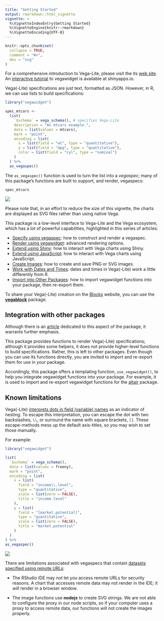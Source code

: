 ```yaml
---
title: "Getting Started"
output: rmarkdown::html_vignette
vignette: >
  %\VignetteIndexEntry{Getting Started}
  %\VignetteEngine{knitr::rmarkdown}
  %\VignetteEncoding{UTF-8}
---
```


```r
knitr::opts_chunk$set(
  collapse = TRUE,
  comment = "#>",
  dev = "svg"
)
```

For a comprehensive introduction to Vega-Lite, please visit the its [web site](https://vega.github.io/vega-lite). An [interactive tutorial](https://ijlyttle.shinyapps.io/vegawidget-overview) to vegawidget is available at shinyapps.io.

Vega(-Lite) specifications are just text, formatted as JSON. However, in R, we can use lists to build specifications:

```r
library("vegawidget")

spec_mtcars <-
  list(
    `$schema` = vega_schema(), # specifies Vega-Lite
    description = "An mtcars example.",
    data = list(values = mtcars),
    mark = "point",
    encoding = list(
      x = list(field = "wt", type = "quantitative"),
      y = list(field = "mpg", type = "quantitative"),
      color = list(field = "cyl", type = "nominal")
    )
  ) %>% 
  as_vegaspec()
```

The `as_vegaspec()` function is used to turn the list into a *vegaspec*; many of this package's functions are built to support, and render, vegaspecs: 

```r
spec_mtcars
```

![](mtcars.svg)

Please note that, in an effort to reduce the size of this vignette, the charts are displayed as SVG files rather than using native Vega.

This package is a low-level interface to Vega-Lite and the Vega ecosystem, which has a lot of powerful capabilities, highlighted in this series of articles:

- [Specify using vegaspec](https://vegawidget.github.io/vegawidget/articles/articles/vegaspec.html): how to construct and render a vegaspec.
- [Render using vegawidget](https://vegawidget.github.io/vegawidget/articles/articles/render-vegawidget.html): advanced rendering options.
- [Extend using Shiny](https://vegawidget.github.io/vegawidget/articles/articles/shiny.html): how to interact with Vega charts using Shiny.
- [Extend using JavaScript](https://vegawidget.github.io/vegawidget/articles/articles/javascript.html): how to interact with Vega charts using JavaScript.
- [Create Images](https://vegawidget.github.io/vegawidget/articles/articles/image.html): how to create and save PNG or SVG images.
- [Work with Dates and Times](https://vegawidget.github.io/vegawidget/articles/articles/dates-times.html): dates and times in Vega(-Lite) work a little differently from R.
- [Import into Other Packages](https://vegawidget.github.io/vegawidget/articles/articles/import.html): how to import vegawidget functions into your package, then re-export them.

To share your Vega(-Lite) creation on the [Blocks](https://bl.ocks.org) website, you can use the [**vegablock**](https://vegawidget.github.io/vegablock) package.

## Integration with other packages

Although there is an [article](https://vegawidget.github.io/vegawidget/articles/articles/import.html) dedicated to this aspect of the package, it warrants further emphasis. 

This package provides functions to render Vega(-Lite) specifications; although it provides some helpers, it does not provide higher-level functions to build specifications. Rather, this is left to other packages. Even though you can use its functions directly, you are invited to import and re-export them for use in *your* package. 

Accordingly, this package offers a templating function, `use_vegawidget()`, to help you integrate vegawidget functions into your package. For example, it is used to import and re-export vegawidget functions for the [altair](https://vegawidget.github.io/altair) package.

## Known limitations

Vega(-Lite) [interprets dots in field (variable) names](https://vega.github.io/vega-lite/docs/field.html) as an indicator of nesting. 
To escape this interpretation, you can escape the dot with two backslashes, `\\`, or surround the name with square brackets, `[]`.
These escape-methods mess up the default axis-titles, so you may wish to set those manually.

For example:

```r
library("vegawidget")

list(
  `$schema` = vega_schema(), 
  data = list(values = freeny),
  mark = "point",
  encoding = list(
    x = list(
      field = "income\\.level", 
      type = "quantitative",
      scale = list(zero = FALSE),
      title = "income.level"
    ),
    y = list(
      field = "[market.potential]", 
      type = "quantitative",
      scale = list(zero = FALSE),
      title = "market.potential"
    )
  )
) %>% 
as_vegaspec()
```

![](freeny.svg)

There are limitations associated with vegaspecs that contain [datasets specified using remote URLs](https://vega.github.io/vega-lite/docs/data.html#url):

- The RStudio IDE may not let you access remote URLs for security reasons. A chart that accesses remote data may not render in the IDE; it *will* render in a browser window.

- The image functions use **nodejs** to create SVG strings. We are not able to configure the proxy in our node scripts, so if your computer uses a proxy to access remote data, our functions will not create the images properly.
 
